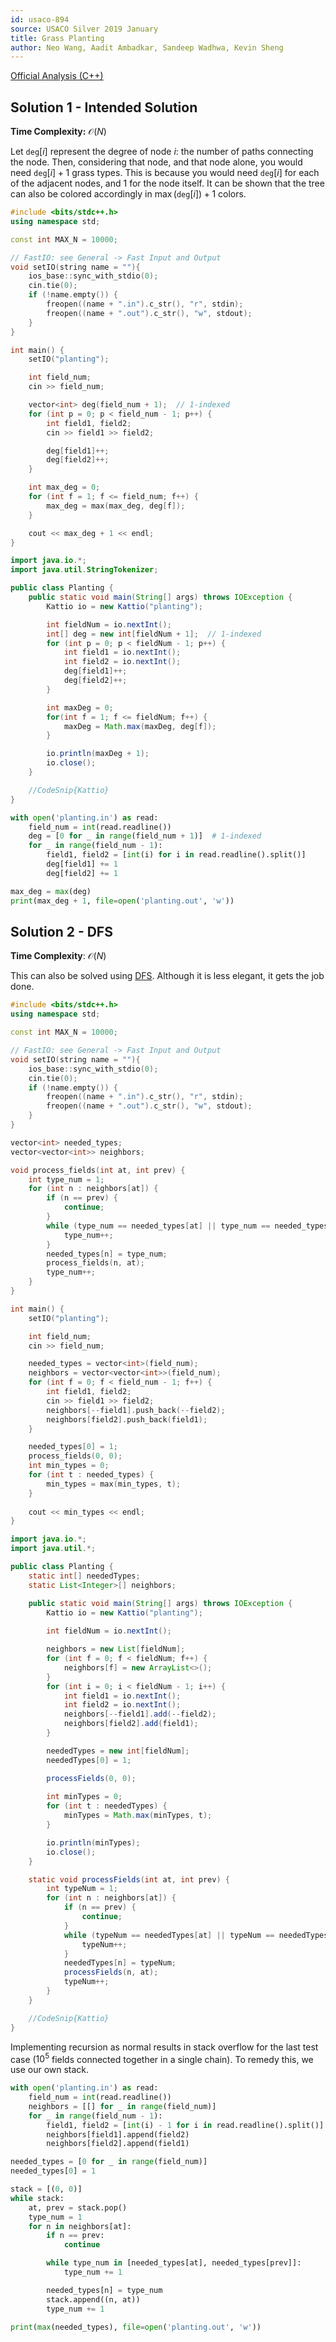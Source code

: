 ```yaml
---
id: usaco-894
source: USACO Silver 2019 January
title: Grass Planting
author: Neo Wang, Aadit Ambadkar, Sandeep Wadhwa, Kevin Sheng
---
```


[Official Analysis (C++)](http://www.usaco.org/current/data/sol_planting_silver_jan19.html)

## Solution 1 - Intended Solution

**Time Complexity:** $\mathcal{O}(N)$

Let $\texttt{deg}[i]$ represent the degree of node $i$: the number of paths
connecting the node. Then, considering that node, and that node alone, you would
need $\texttt{deg}[i]+1$ grass types. This is because you would need
$\texttt{deg}[i]$ for each of the adjacent nodes, and $1$ for the node itself.
It can be shown that the tree can also be colored accordingly in
$\max(\texttt{deg}[i])+1$ colors.

<LanguageSection>
<CPPSection>

```cpp
#include <bits/stdc++.h>
using namespace std;

const int MAX_N = 10000;

// FastIO: see General -> Fast Input and Output
void setIO(string name = ""){
	ios_base::sync_with_stdio(0);
	cin.tie(0);
	if (!name.empty()) {
		freopen((name + ".in").c_str(), "r", stdin);
		freopen((name + ".out").c_str(), "w", stdout);
	}
}

int main() {
	setIO("planting");

	int field_num; 
	cin >> field_num;

	vector<int> deg(field_num + 1);  // 1-indexed
	for (int p = 0; p < field_num - 1; p++) {
		int field1, field2;
		cin >> field1 >> field2;

		deg[field1]++;
		deg[field2]++;
	}

	int max_deg = 0;
	for (int f = 1; f <= field_num; f++) {
		max_deg = max(max_deg, deg[f]);
	}

	cout << max_deg + 1 << endl;
}
```

</CPPSection>
<JavaSection>

```java
import java.io.*;
import java.util.StringTokenizer;

public class Planting {
	public static void main(String[] args) throws IOException {
		Kattio io = new Kattio("planting");

		int fieldNum = io.nextInt();
		int[] deg = new int[fieldNum + 1];  // 1-indexed
		for (int p = 0; p < fieldNum - 1; p++) {
			int field1 = io.nextInt();
			int field2 = io.nextInt();
			deg[field1]++;
			deg[field2]++;
		}

		int maxDeg = 0;
		for(int f = 1; f <= fieldNum; f++) {
			maxDeg = Math.max(maxDeg, deg[f]);
		}

		io.println(maxDeg + 1);
		io.close();
	}

	//CodeSnip{Kattio}
}
```

</JavaSection>
<PySection>

```py
with open('planting.in') as read:
	field_num = int(read.readline())
	deg = [0 for _ in range(field_num + 1)]  # 1-indexed
	for _ in range(field_num - 1):
		field1, field2 = [int(i) for i in read.readline().split()]
		deg[field1] += 1
		deg[field2] += 1

max_deg = max(deg)
print(max_deg + 1, file=open('planting.out', 'w'))
```

</PySection>
</LanguageSection>

## Solution 2 - DFS

**Time Complexity**: $\mathcal{O}(N)$

This can also be solved using [DFS](https://usaco.guide/silver/dfs).
Although it is less elegant, it gets the job done.

<LanguageSection>
<CPPSection>

```cpp
#include <bits/stdc++.h>
using namespace std;

const int MAX_N = 10000;

// FastIO: see General -> Fast Input and Output
void setIO(string name = ""){
	ios_base::sync_with_stdio(0);
	cin.tie(0);
	if (!name.empty()) {
		freopen((name + ".in").c_str(), "r", stdin);
		freopen((name + ".out").c_str(), "w", stdout);
	}
}

vector<int> needed_types;
vector<vector<int>> neighbors;

void process_fields(int at, int prev) {
	int type_num = 1;
	for (int n : neighbors[at]) {
		if (n == prev) {
			continue;
		}
		while (type_num == needed_types[at] || type_num == needed_types[prev]) {
			type_num++;
		}
		needed_types[n] = type_num;
		process_fields(n, at);
		type_num++;
	}
}

int main() {
	setIO("planting");

	int field_num; 
	cin >> field_num;

	needed_types = vector<int>(field_num);
	neighbors = vector<vector<int>>(field_num);
	for (int f = 0; f < field_num - 1; f++) {
		int field1, field2;
		cin >> field1 >> field2;
		neighbors[--field1].push_back(--field2);
		neighbors[field2].push_back(field1);
	}

	needed_types[0] = 1;
	process_fields(0, 0);
	int min_types = 0;
	for (int t : needed_types) {
		min_types = max(min_types, t);
	}
	
	cout << min_types << endl;
}
```

</CPPSection>
<JavaSection>

```java
import java.io.*;
import java.util.*;

public class Planting {
	static int[] neededTypes;
	static List<Integer>[] neighbors;

	public static void main(String[] args) throws IOException {
		Kattio io = new Kattio("planting");
		
		int fieldNum = io.nextInt();

		neighbors = new List[fieldNum];
		for (int f = 0; f < fieldNum; f++) {
			neighbors[f] = new ArrayList<>();
		}
		for (int i = 0; i < fieldNum - 1; i++) {
			int field1 = io.nextInt();
			int field2 = io.nextInt();
			neighbors[--field1].add(--field2);
			neighbors[field2].add(field1);
		}

		neededTypes = new int[fieldNum];
		neededTypes[0] = 1;

		processFields(0, 0);
		
		int minTypes = 0;
		for (int t : neededTypes) {
			minTypes = Math.max(minTypes, t);
		}

		io.println(minTypes);
		io.close();
	}

	static void processFields(int at, int prev) {
		int typeNum = 1;
		for (int n : neighbors[at]) {
			if (n == prev) {
				continue;
			}
			while (typeNum == neededTypes[at] || typeNum == neededTypes[prev]) {
				typeNum++;
			}
			neededTypes[n] = typeNum;
			processFields(n, at);
			typeNum++;
		}
	}

	//CodeSnip{Kattio}
}
```

</JavaSection>
<PySection>

Implementing recursion as normal results in stack overflow for the last test case
($10^5$ fields connected together in a single chain). To remedy this, we use our own
stack.

```py
with open('planting.in') as read:
	field_num = int(read.readline())
	neighbors = [[] for _ in range(field_num)]
	for _ in range(field_num - 1):
		field1, field2 = [int(i) - 1 for i in read.readline().split()]
		neighbors[field1].append(field2)
		neighbors[field2].append(field1)

needed_types = [0 for _ in range(field_num)]
needed_types[0] = 1

stack = [(0, 0)]
while stack:
	at, prev = stack.pop()
	type_num = 1
	for n in neighbors[at]:
		if n == prev:
			continue

		while type_num in [needed_types[at], needed_types[prev]]:
			type_num += 1

		needed_types[n] = type_num
		stack.append((n, at))
		type_num += 1

print(max(needed_types), file=open('planting.out', 'w'))
```

</PySection>
</LanguageSection>
